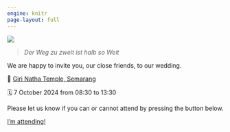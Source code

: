 ```yaml
---
engine: knitr
page-layout: full
---
```


::: {.justify}

![](./img/IMG_5104.JPEG)

> _Der Weg zu zweit ist halb so Weit_

We are happy to invite you, our close friends, to our wedding. 

📍 [Giri Natha Temple, Semarang](https://maps.app.goo.gl/d9geChkbJJ1JtB4T6)

🗓️ 7 October 2024 from 08:30 to 13:30

Please let us know if you can or cannot attend by pressing the button below.

<a href="https://forms.gle/VCv5T69utg9H64zN6" class="btn btn-primary" type="button">I'm attending!</a>

:::

